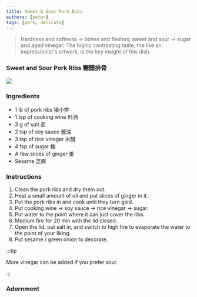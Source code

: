 ```yaml
---
title: Sweet & Sour Pork Ribs
authors: [peter]
tags: [pork, delicate]
---
```



> Hardness and softness -> bones and fleshes; sweet and sour -> sugar and aged vinegar; The highly contrasting taste, the like an impressionist's artwork, is the key insight of this dish.

### Sweet and Sour Pork Ribs 糖醋排骨

![](./sweet_sour_ribs.jpeg)

### Ingredients

- 1 lb of pork ribs 猪小排
- 1 tsp of cooking wine 料酒
- 3 g of salt 盐
- 2 tsp of soy sauce 酱油
- 3 tsp of rice vinegar 米醋
- 4 tsp of sugar 糖
- A few slices of ginger 姜
- Sesame 芝麻

### Instructions

1. Clean the pork ribs and dry them out.
2. Heat a small amount of oil and put slices of ginger in it.
3. Put the pork ribs in and cook until they turn gold.
4. Put cooking wine -> soy sauce -> rice vinegar -> sugar.
5. Put water to the point where it can just cover the ribs.
6. Medium fire for 20 min with the lid closed.
7. Open the lid, put salt in, and switch to high fire to evaporate the water to the point of your liking.
8. Put sesame / green onion to decorate.

:::tip

More vinegar can be added if you prefer sour.

:::

### Adornment

<ReactPlayer controls url='/myWiki/vid/sweet_sour_ribs.mp4' />